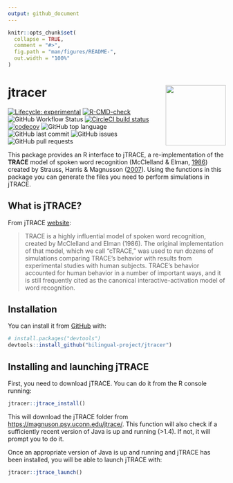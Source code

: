 ---
output: github_document
---

<!-- README.md is generated from README.Rmd. Please edit that file -->

```{r, include = FALSE}
knitr::opts_chunk$set(
  collapse = TRUE,
  comment = "#>",
  fig.path = "man/figures/README-",
  out.width = "100%"
)
```

# jtracer <img src='man/figures/logo.png' align="right" height="139" />

<!-- badges: start -->
[![Lifecycle: experimental](https://img.shields.io/badge/lifecycle-experimental-orange.svg)](https://lifecycle.r-lib.org/articles/stages.html#experimental)
[![R-CMD-check](https://github.com/gongcastro/jtracer/workflows/R-CMD-check/badge.svg)](https://github.com/gongcastro/jtracer/actions)
![GitHub Workflow Status](https://img.shields.io/github/workflow/status/gongcastro/jtracer/pkgdown)
[![CircleCI build status](https://circleci.com/gh/gongcastro/jtracer.svg?style=svg)](https://circleci.com/gh/gongcastro/jtracer)
[![codecov](https://codecov.io/gh/gongcastro/jtracer/branch/master/graph/badge.svg?token=G80PNPBIM8)](https://codecov.io/gh/gongcastro/jtracer)
![GitHub top language](https://img.shields.io/github/languages/top/gongcastro/jtracer)
![GitHub last commit](https://img.shields.io/github/last-commit/gongcastro/jtracer)
![GitHub issues](https://img.shields.io/github/issues-raw/gongcastro/jtracer)
![GitHub pull requests](https://img.shields.io/github/issues-pr/gongcastro/jtracer)
<!-- badges: end -->

This package provides an R interface to jTRACE, a re-implementation of the **TRACE** model of spoken word recognition (McClelland & Elman, [1986](https://www.sciencedirect.com/science/article/pii/0010028586900150)) created by Strauss, Harris & Magnusson ([2007](https://magnuson.psy.uconn.edu/jtrace/)). Using the functions in this package you can generate the files you need to perform simulations in jTRACE.

## What is jTRACE?

From jTRACE [website](https://magnuson.psy.uconn.edu/jtrace/):

> TRACE is a highly influential model of spoken word recognition, created by McClelland and Elman (1986). The original implementation of that model, which we call “cTRACE,” was used to run dozens of simulations comparing TRACE’s behavior with results from experimental studies with human subjects. TRACE’s behavior accounted for human behavior in a number of important ways, and it is still frequently cited as the canonical interactive-activation model of word recognition.

## Installation

You can install it from [GitHub](https://github.com/) with:

``` r
# install.packages("devtools")
devtools::install_github("bilingual-project/jtracer")
```

## Installing and launching jTRACE

First, you need to download jTRACE. You can do it from the R console running:

```r
jtracer::jtrace_install()
```

This will download the jTRACE folder from [https://magnuson.psy.uconn.edu/jtrace/](https://magnuson.psy.uconn.edu/jtrace/). This function will also check if a sufficiently recent version of Java is up and running (>1.4). If not, it will prompt you to do it. 

Once an appropriate version of Java is up and running and jTRACE has been installed, you will be able to launch jTRACE with:

```r
jtracer::jtrace_launch()
```
